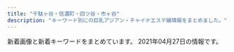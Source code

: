 ```yaml
---
title: "千駄ヶ谷・信濃町・四ツ谷・市ヶ谷"
description: "キーワード別にの巨乳アジアン・チャイナエステ嬢情報をまとめました。"
---
```


新着画像と新着キーワードをまとめています。
2021年04月27日の情報です。

<DmmAffiliateIns />
<KeywordTable
  shops={
    [
    {
        "keywords": {},
        "img_links": [
            "http://lakulaku.info/images/newtit.png",
            "http://lakulaku.info/img/5-3.jpg",
            "http://lakulaku.info/img/s06.jpg",
            "http://lakulaku.info/images/mobile.png",
            "http://lakulaku.info/images/staff/5-1.jpg",
            "http://lakulaku.info/images/staff/sizuka.jpg",
            "http://lakulaku.info/images/staff/momo.jpg",
            "http://lakulaku.info/swf/baner.jpg",
            "http://lakulaku.info/images/staff/5-3.jpg",
            "http://lakulaku.info/images/top.jpg",
            "http://lakulaku.info/images/staff/5-5.jpg",
            "http://lakulaku.info/img/5-1.jpg",
            "http://lakulaku.info/images/staff/rina.jpg",
            "http://lakulaku.info/img/5-5.jpg",
            "http://lakulaku.info/img/5-4.jpg",
            "http://lakulaku.info/img/5-2.jpg",
            "http://lakulaku.info/images/staff/5-4.jpg",
            "http://lakulaku.info/images/staff/nena.jpg",
            "http://lakulaku.info/images/titestaff.png",
            "http://lakulaku.info/images/staff/s06.jpg",
            "http://lakulaku.info/img/rina.jpg",
            "http://lakulaku.info/images/staff/mari.jpg",
            "http://lakulaku.info/images/staff/ai-a.jpg",
            "http://lakulaku.info/images/staff/5-2.jpg",
            "http://lakulaku.info/images/staff/ai.jpg",
            "http://lakulaku.info/images/staff/yumi.jpg"
        ],
        "station": "\u56db\u8c37\u4e09\u4e01\u76ee\u99c52\u756a",
        "url": "http://lakulaku.info/",
        "name": "\u767e\u5408"
    },
    {
        "name": "Moon",
        "station": "\u9eb9\u753a\u99c51\u756a\u51fa\u53e3",
        "img_links": [
            "http://xn--vckg5a9gug.in.net/images/cg04.jpg",
            "http://xn--vckg5a9gug.in.net/images/fbt.jpg",
            "http://xn--vckg5a9gug.in.net/images/fbf.jpg",
            "http://xn--vckg5a9gug.in.net/images/cg03.jpg",
            "http://xn--vckg5a9gug.in.net/link/menlog.jpg",
            "http://xn--vckg5a9gug.in.net/images/tit3.jpg",
            "http://xn--vckg5a9gug.in.net/images/tit1.jpg",
            "http://xn--vckg5a9gug.in.net/images/fla.jpg",
            "http://xn--vckg5a9gug.in.net/images/no.png",
            "http://xn--vckg5a9gug.in.net/images/tit2.jpg",
            "http://xn--vckg5a9gug.in.net/images/sys.jpg",
            "http://xn--vckg5a9gug.in.net/images/tit5.jpg",
            "http://xn--vckg5a9gug.in.net/images/tit4.jpg",
            "http://xn--vckg5a9gug.in.net/images/cg01.jpg",
            "http://xn--vckg5a9gug.in.net/images/cg02.jpg",
            "http://xn--vckg5a9gug.in.net/images/top.jpg"
        ],
        "keywords": {
            "85": 1,
            "86": 3,
            "D": 4
        },
        "url": "http://xn--vckg5a9gug.in.net/"
    },
    {
        "station": "\u56db\u8c37\u4e09\u4e01\u76ee\u99c53\u756a\u51fa\u53e3",
        "img_links": [
            "http://1819-kizuna.work/i/img/s6.jpg",
            "http://1819-kizuna.work/img/s24.jpg",
            "http://1819-kizuna.work/img/jk.jpg",
            "http://1819-kizuna.work/img/st25.jpg",
            "http://1819-kizuna.work/i/img/r1.jpg",
            "http://1819-kizuna.work/img/st30.jpg",
            "http://1819-kizuna.work/img/fla.jpg",
            "http://1819-kizuna.work/img/skr.png",
            "http://1819-kizuna.work/i/img/jk.jpg",
            "http://1819-kizuna.work/img/1F33C.png",
            "http://1819-kizuna.work/i/img/r4.jpg",
            "http://1819-kizuna.work/i/img/st23.jpg",
            "http://1819-kizuna.work/i/img/st30.jpg",
            "http://1819-kizuna.work/img/st030.jpg",
            "http://1819-kizuna.work/i/img/st024.jpg",
            "http://1819-kizuna.work/i/img/st24.jpg",
            "http://1819-kizuna.work/img/st31.jpg",
            "http://1819-kizuna.work/img/bottom.jpg",
            "http://1819-kizuna.work/img/st24.jpg",
            "http://1819-kizuna.work/img/st024.jpg",
            "http://1819-kizuna.work/img/1F60A.png",
            "http://1819-kizuna.work/img/s23.jpg",
            "http://1819-kizuna.work/img/s25.jpg",
            "http://1819-kizuna.work/img/1F353.png",
            "http://1819-kizuna.work/img/1F339.png",
            "http://1819-kizuna.work/i/img/st023.jpg",
            "http://1819-kizuna.work/img/botton.jpg",
            "http://1819-kizuna.work/i/img/s2.jpg",
            "http://1819-kizuna.work/i/img/s1.jpg",
            "http://1819-kizuna.work/i/img/s5.jpg",
            "http://1819-kizuna.work/i/img/s4.jpg",
            "http://1819-kizuna.work/i/img/st31.jpg",
            "http://1819-kizuna.work/img/1F351.png",
            "http://1819-kizuna.work/img/st023.jpg",
            "http://1819-kizuna.work/i/img/skr.png",
            "http://1819-kizuna.work/img/mo.png",
            "http://1819-kizuna.work/i/img/st25.jpg",
            "http://1819-kizuna.work/i/img/s3.jpg",
            "http://1819-kizuna.work/img/s30.jpg",
            "http://1819-kizuna.work/i/img/r3.jpg",
            "http://1819-kizuna.work/i/img/st031.jpg",
            "http://1819-kizuna.work/img/1F431.png",
            "http://1819-kizuna.work/i/img/st030.jpg",
            "http://1819-kizuna.work/i/img/r2.jpg",
            "http://1819-kizuna.work/img/s31.jpg",
            "http://1819-kizuna.work/img/st031.jpg",
            "http://1819-kizuna.work/img/st23.jpg"
        ],
        "keywords": {
            "84": 2,
            "86": 2,
            "D": 5,
            "85": 4,
            "C": 12
        },
        "name": "1819\uff5e\u7d46",
        "url": "http://1819-kizuna.work/"
    },
    {
        "name": "\u30c6\u30a3\u30e9\u30df\u30b9",
        "img_links": [
            "https://juno-esthe.tokyo/wp-content/themes/este/img/top-img01.png",
            "https://juno-esthe.tokyo/wp-content/uploads/2021/02/1tiramisu-1.jpg",
            "https://juno-esthe.tokyo/wp-content/uploads/2021/02/567tiramisu.jpg",
            "https://juno-esthe.tokyo/wp-content/uploads/2021/03/4567tiramisu.jpg",
            "https://juno-esthe.tokyo/wp-content/themes/este/img/top-img05.png",
            "https://juno-esthe.tokyo/wp-content/uploads/2021/02/90876satiramisu.jpg",
            "https://juno-esthe.tokyo/wp-content/themes/este/img/2.jpg",
            "https://juno-esthe.tokyo/wp-content/uploads/2021/02/78621tiramisu.jpg",
            "https://juno-esthe.tokyo/wp-content/uploads/2021/04/87612tiramisu.jpg",
            "https://juno-esthe.tokyo/wp-content/themes/este/img/1.jpg",
            "https://juno-esthe.tokyo/wp-content/themes/este/img/top-img02.png",
            "https://juno-esthe.tokyo/wp-content/themes/este/img/3.jpg",
            "https://juno-esthe.tokyo/wp-content/uploads/2021/02/3456utiramisu.jpg",
            "https://juno-esthe.tokyo/wp-content/uploads/2021/04/89762517tiramisu.jpg",
            "https://juno-esthe.tokyo/wp-content/uploads/2021/02/8estrdyfugi.jpg",
            "https://juno-esthe.tokyo/wp-content/themes/este/img/top-img03.png",
            "https://juno-esthe.tokyo/wp-content/themes/este/img/top-img04.png",
            "https://juno-esthe.tokyo/wp-content/themes/este/img/tel_footer.png",
            "https://juno-esthe.tokyo/wp-content/uploads/2021/02/12345678tiramisu.jpg",
            "https://juno-esthe.tokyo/wp-content/uploads/2021/02/3121tiramisu.jpg",
            "https://juno-esthe.tokyo/wp-content/uploads/2021/04/8971tiramisu.jpg",
            "https://juno-esthe.tokyo/wp-content/themes/este/img/call.png",
            "https://juno-esthe.tokyo/wp-content/themes/este/img/4.jpg",
            "https://juno-esthe.tokyo/wp-content/themes/este/img/tel_header.png",
            "https://juno-esthe.tokyo/wp-content/uploads/2021/03/31tiramisu.jpg"
        ],
        "station": "\u56db\u30c4\u8c37\u99c52\u756a\u53e3",
        "keywords": {
            "\u30bb\u30af\u30b7\u30fc": 2,
            "C": 20,
            "E": 3,
            "D": 16
        },
        "url": "https://juno-esthe.tokyo/"
    },
    {
        "station": "JR\u56db\u30c4\u8c37\u99c5\u8d64\u5742\u53e3",
        "name": "\u30b9\u30de\u30a4\u30eb",
        "keywords": {
            "C": 14
        },
        "url": "http://e-yotsuya.net/",
        "img_links": [
            "http://e-yotsuya.net/images/news-tit1.jpg",
            "http://e-yotsuya.net/images/top.jpg",
            "http://e-yotsuya.net/images/g3.jpg",
            "http://e-yotsuya.net/images/g5.jpg",
            "http://e-yotsuya.net/images/g1.jpg",
            "http://e-yotsuya.net/images/tite-staff.jpg",
            "http://e-yotsuya.net/images/g6.jpg",
            "http://e-yotsuya.net/images/news-tit.png",
            "http://e-yotsuya.net/images/room.jpg",
            "http://e-yotsuya.net/images/tite-staff1.jpg",
            "http://e-yotsuya.net/images/top2.png",
            "http://e-yotsuya.net/images/g7.jpg",
            "http://e-yotsuya.net/images/g8.jpg",
            "http://e-yotsuya.net/images/g9.jpg",
            "http://e-yotsuya.net/images/g4.jpg",
            "http://e-yotsuya.net/images/g2.jpg",
            "http://e-yotsuya.net/images/mobile.png",
            "http://e-yotsuya.net/images/baner2.jpg",
            "http://e-yotsuya.net/images/baner.jpg"
        ]
    },
    {
        "keywords": {
            "86": 2,
            "C": 12,
            "D": 8,
            "87": 6
        },
        "img_links": [
            "http://www.bara.relaxjp.info/img/ttl_news.png",
            "http://www.bara.relaxjp.info/files/001-02.jpg",
            "http://www.bara.relaxjp.info/img/goback.jpg",
            "http://www.bara.relaxjp.info/img/pickup.jpg",
            "http://www.bara.relaxjp.info/files/005.jpg",
            "http://www.bara.relaxjp.info/images/slider/2.jpg",
            "http://www.bara.relaxjp.info/img/ttl_therapist_top.png",
            "http://www.bara.relaxjp.info/img/btn_side_mobile.jpg",
            "http://www.bara.relaxjp.info/files/002.jpg",
            "http://www.bara.relaxjp.info/files/002-02.jpg",
            "http://www.bara.relaxjp.info/images/slider/3.jpg",
            "http://www.bara.relaxjp.info/files/001.jpg",
            "http://www.bara.relaxjp.info/files/005-02.jpg",
            "http://www.bara.relaxjp.info/files/003-02.jpg",
            "http://www.bara.relaxjp.info/files/003.jpg",
            "http://www.bara.relaxjp.info/img/tel.png",
            "http://www.bara.relaxjp.info/images/slider/1.jpg",
            "http://www.bara.relaxjp.info/img/ttl_info.png"
        ],
        "name": "\u8594\u8587",
        "station": "\u56db\u8c37\u4e09\u4e01\u76ee\u99c53\u756a\u53e3",
        "url": "http://www.bara.relaxjp.info/"
    },
    {
        "url": "http://l-rlx.com/",
        "name": "\u30aa\u30fc\u30ed\u30e9",
        "img_links": [
            "http://l-rlx.com/images/index_12.jpg",
            "http://l-rlx.com/images/index_20.jpg",
            "http://l-rlx.com/images/index_21.jpg",
            "http://l-rlx.com/s/images/service_07.png",
            "http://l-rlx.com/s/images/t4.jpg",
            "http://l-rlx.com/images/index_06.jpg",
            "http://l-rlx.com/s/images/slider/2.jpg",
            "http://l-rlx.com/s/images/t3.jpg",
            "http://l-rlx.com/s/images/slider/3.jpg",
            "http://l-rlx.com/s/images/service_03.png",
            "http://l-rlx.com/images/index_07.jpg",
            "http://l-rlx.com/images/sub_09.jpg",
            "http://l-rlx.com/s/image/nav_cast.png",
            "http://l-rlx.com/s/images/t1.jpg",
            "http://l-rlx.com/girl/00.jpg",
            "http://l-rlx.com/images/index_16.jpg",
            "http://l-rlx.com/images/index_02.jpg",
            "http://l-rlx.com/s/image/nav_manga.png",
            "http://l-rlx.com/girl/04.jpg",
            "http://l-rlx.com/girl/05.jpg",
            "http://l-rlx.com/girl/09.jpg",
            "http://l-rlx.com/images/index_17.jpg",
            "http://l-rlx.com/images/01.jpg",
            "http://l-rlx.com/images/index_01.jpg",
            "http://l-rlx.com/s/image/nav_sys.png",
            "http://l-rlx.com/s/uploads/010.jpg",
            "http://l-rlx.com/s/images/service_01.png",
            "http://l-rlx.com/s/image/nav_hotel.png",
            "http://l-rlx.com/s/uploads/07.jpg",
            "http://l-rlx.com/images/index_14.jpg",
            "http://l-rlx.com/girl/08.jpg",
            "http://l-rlx.com/s/uploads/09.jpg",
            "http://l-rlx.com/images/02.jpg",
            "http://l-rlx.com/s/images/okubokomachi.jpg",
            "http://l-rlx.com/s/images/slider/prev.png",
            "http://l-rlx.com/s/images/slider/1.jpg",
            "http://l-rlx.com/s/uploads/04.jpg",
            "http://l-rlx.com/s/images/tel.png",
            "http://l-rlx.com/s/images/iphone.png",
            "http://l-rlx.com/images/rec_09.jpg",
            "http://l-rlx.com/images/info_09.jpg",
            "http://l-rlx.com/girl/01.jpg",
            "http://l-rlx.com/s/uploads/03.jpg",
            "http://l-rlx.com/s/image/nav_top.png",
            "http://l-rlx.com/s/images/t2.jpg",
            "http://l-rlx.com/s/image/nav_topics.png",
            "http://l-rlx.com/images/info.jpg",
            "http://l-rlx.com/girl/02.jpg",
            "http://l-rlx.com/s/images/slider/next.png",
            "http://l-rlx.com/images/rec.jpg",
            "http://l-rlx.com/girl/03.jpg",
            "http://l-rlx.com/images/index_04.jpg",
            "http://l-rlx.com/s/images/pc.png",
            "http://l-rlx.com/s/uploads/06.jpg",
            "http://l-rlx.com/s/uploads/01.jpg",
            "http://l-rlx.com/s/uploads/02.jpg",
            "http://l-rlx.com/s/uploads/05.jpg",
            "http://l-rlx.com/images/staff_09.jpg",
            "http://l-rlx.com/images/index_05.jpg",
            "http://l-rlx.com/images/03.jpg",
            "http://l-rlx.com/s/uploads/08.jpg",
            "http://l-rlx.com/images/index_03.jpg",
            "http://l-rlx.com/s/images/top_2.jpg"
        ],
        "station": "\u56db\u8c37\u4e09\u4e01\u76ee\u99c52\u756a\u53e3",
        "keywords": {
            "D": 6,
            "95": 2,
            "87": 4,
            "85": 4,
            "84": 2,
            "86": 4,
            "88": 2,
            "C": 17
        }
    },
    {
        "img_links": [
            "https://tanpopo.tyo.cm/photos/sites/43/2021/04/2021041907342674.jpg",
            "https://tanpopo.tyo.cm/photos/sites/43/2021/04/2021041102041776.jpg",
            "https://tanpopo.tyo.cm/photos/sites/43/2021/03/2021032601572927.jpg",
            "https://tanpopo.tyo.cm/photos/sites/43/2021/04/2021042009410236.jpg",
            "https://tanpopo.tyo.cm/images/mainimg.jpg",
            "https://tanpopo.tyo.cm/photos/sites/43/2021/03/2021032601573011.jpg",
            "https://tanpopo.tyo.cm/photos/sites/43/2021/04/2021041102041811.jpg",
            "https://tanpopo.tyo.cm/photos/sites/43/2021/04/2021041907343346.jpg",
            "https://tanpopo.tyo.cm/photos/sites/43/2021/04/2021041102041633.jpg",
            "https://tanpopo.tyo.cm/images/service3.jpg",
            "https://tanpopo.tyo.cm/photos/sites/43/2021/03/202103260157281.jpg",
            "https://tanpopo.tyo.cm/photos/sites/43/2021/03/2021031408034196.jpg",
            "https://tanpopo.tyo.cm/images/sp_img_teaser.jpg",
            "https://tanpopo.tyo.cm/photos/sites/43/2021/03/2021031408034299.jpg",
            "https://tanpopo.tyo.cm/photos/sites/43/2021/03/2021032601572729.jpg",
            "https://tanpopo.tyo.cm/photos/sites/43/2021/04/2021042009410397.jpg",
            "https://tanpopo.tyo.cm/images/pagetop.png",
            "https://tanpopo.tyo.cm/images/service4.jpg",
            "https://tanpopo.tyo.cm/photos/sites/43/2021/04/2021041102041585.jpg",
            "https://tanpopo.tyo.cm/images/sp_mainimg.jpg",
            "https://tanpopo.tyo.cm/photos/sites/43/2021/04/2021042009410355.jpg",
            "https://tanpopo.tyo.cm/images/service2.jpg",
            "https://tanpopo.tyo.cm/images/img_teaser.jpg",
            "https://tanpopo.tyo.cm/images/service1.jpg",
            "https://tanpopo.tyo.cm/photos/sites/43/2021/04/2021042009410434.jpg",
            "https://tanpopo.tyo.cm/photos/sites/43/2021/03/2021031408034074.jpg",
            "https://tanpopo.tyo.cm/photos/sites/43/2021/03/2021031408034382.jpg"
        ],
        "name": "\u305f\u3093\u307d\u307d",
        "keywords": {
            "85": 24,
            "86": 12,
            "E": 4,
            "D": 40,
            "C": 20,
            "87": 4,
            "84": 4
        },
        "url": "https://tanpopo.tyo.cm/",
        "station": "\u56db\u8c37\u4e09\u4e01\u76ee\u99c52\u756a"
    },
    {
        "station": "\u56db\u8c37\u4e09\u4e01\u76ee\u99c52\u756a\u51fa\u53e3",
        "name": "\u5149\u540d",
        "keywords": {
            "86": 84,
            "87": 12,
            "82": 12,
            "83": 12,
            "85": 72,
            "C": 36,
            "D": 168,
            "84": 12
        },
        "url": "http://aqua.jpn.cm/",
        "img_links": [
            "http://aqua.jpn.cm/photos/sites/16/2018/05/2018052105590585.jpg",
            "http://aqua.jpn.cm/photos/sites/16/2021/03/2021032308500758.jpg",
            "http://aqua.jpn.cm/photos/sites/16/2019/02/2019020108033676.jpg",
            "http://aqua.jpn.cm/photos/sites/16/2020/04/2020040301184076.jpg",
            "http://aqua.jpn.cm/photos/sites/16/2019/03/2019031107062221.jpg",
            "http://aqua.jpn.cm/images/top.png",
            "http://aqua.jpn.cm/photos/sites/16/2020/03/2020030507254950.jpg",
            "http://aqua.jpn.cm/images/s_news.jpg",
            "http://aqua.jpn.cm/photos/sites/16/2020/10/2020100508293240.jpg",
            "http://aqua.jpn.cm/photos/sites/16/2021/03/2021031006535594.jpg",
            "http://aqua.jpn.cm/photos/sites/16/2020/10/2020100906522289.jpg",
            "http://aqua.jpn.cm/images/s_staff.png",
            "http://aqua.jpn.cm/images/s_pick.png",
            "http://aqua.jpn.cm/photos/sites/16/2020/12/2020120208263886.jpg",
            "http://aqua.jpn.cm/photos/sites/16/2021/03/2021030106235633.jpg",
            "http://aqua.jpn.cm/images/line.jpg",
            "http://aqua.jpn.cm/photos/sites/16/2018/01/2018011007031899.jpg",
            "http://aqua.jpn.cm/images/mobile.jpg",
            "http://aqua.jpn.cm/photos/sites/16/2021/03/2021032308500056.jpg",
            "http://aqua.jpn.cm/photos/sites/16/2020/09/2020091507031094.jpg",
            "http://aqua.jpn.cm/photos/sites/16/2018/01/2018011007032034.jpg",
            "http://aqua.jpn.cm/photos/sites/16/2018/01/2018013112184869.jpg",
            "http://aqua.jpn.cm/photos/sites/16/2018/01/2018011007031662.jpg",
            "http://aqua.jpn.cm/photos/sites/16/2021/01/2021011401054262.jpg"
        ]
    },
    {
        "name": "ROSA",
        "img_links": [
            "http://e-rosa.net/images/girl_top.png",
            "http://e-rosa.net/images/sejutu6.jpg",
            "http://e-rosa.net/images/009.jpg",
            "http://e-rosa.net/images/ayaka.jpg",
            "http://e-rosa.net/images/k1.jpg",
            "http://e-rosa.net/images/yuri.jpg",
            "http://e-rosa.net/images/te3.jpg",
            "http://e-rosa.net/images/right_bottom.png",
            "http://e-rosa.net/images/nei_01.png",
            "http://e-rosa.net/images/gg1.png",
            "http://e-rosa.net/images/pagetop.png",
            "http://e-rosa.net/images/004.jpg",
            "http://e-rosa.net/images/yuna.jpg",
            "http://e-rosa.net/images/ddd.jpg",
            "http://e-rosa.net/images/access3.jpg",
            "http://e-rosa.net/images/noimage.jpg",
            "http://e-rosa.net/images/sejutu1.jpg",
            "http://e-rosa.net/images/sejutu5.jpg",
            "http://e-rosa.net/images/rimi.jpg",
            "http://e-rosa.net/images/te2.jpg",
            "http://e-rosa.net/images/grande.jpg",
            "http://e-rosa.net/images/news_top.jpg",
            "http://e-rosa.net/images/tite-link.png",
            "http://e-rosa.net/images/misa1.jpg",
            "http://e-rosa.net/images/mio.jpg",
            "http://e-rosa.net/images/yuyu.jpg",
            "http://e-rosa.net/images/girl_01.png",
            "http://e-rosa.net/images/005.jpg",
            "http://e-rosa.net/images/001.jpg",
            "http://e-rosa.net/images/g13.jpg",
            "http://e-rosa.net/images/te1.jpg",
            "http://e-rosa.net/images/g1.jpg",
            "http://e-rosa.net/images/002.jpg",
            "http://e-rosa.net/images/yuyi.jpg",
            "http://e-rosa.net/images/rina0.jpg",
            "http://e-rosa.net/images/haruka.jpg",
            "http://e-rosa.net/images/tite-magazine.png",
            "http://e-rosa.net/images/meyi2.jpg",
            "http://e-rosa.net/images/nei_03.png",
            "http://e-rosa.net/images/girlx_top.png",
            "http://e-rosa.net/images/risa.jpg",
            "http://e-rosa.net/images/rina2.jpg",
            "http://e-rosa.net/images/rina1.jpg",
            "http://e-rosa.net/images/aya2.jpg",
            "http://e-rosa.net/images/ha.jpg",
            "http://e-rosa.net/images/sejutu2.jpg",
            "http://e-rosa.net/images/mimi.jpg",
            "http://e-rosa.net/images/tite-staff.png",
            "http://e-rosa.net/images/006.jpg",
            "http://e-rosa.net/images/aya1.jpg",
            "http://e-rosa.net/images/right_top.png",
            "http://e-rosa.net/images/girl_03.png",
            "http://e-rosa.net/images/meyi1.jpg",
            "http://e-rosa.net/images/003.jpg",
            "http://e-rosa.net/images/news_bottom.jpg"
        ],
        "keywords": {},
        "station": "\u56db\u8c37\u4e09\u4e01\u76ee\u99c52\u756a",
        "url": "http://e-rosa.net/"
    }
]
}
/>
<DmmAffiliateScript />
